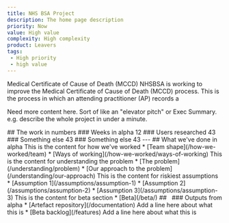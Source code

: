 ```yaml
---
title: NHS BSA Project
description: The home page description
priority: Now
value: High value
complexity: High complexity
product: Leavers
tags:
 - High priority
 - high value
---
```

<GridRow>
    <GridColumn width={'full'}>
        <Heading caption='Alpha assessment' tag='h1'>Medical Certificate of Cause of Death (MCCD)</Heading>
        <LeadParagraph>NHSBSA is working to improve the Medical Certificate of Cause of Death (MCCD) process. This is the process in which an attending practitioner (AP) records a</LeadParagraph>
        <p>Need more content here. Sort of like an "elevator pitch" or Exec Summary.  
        e.g. describe the whole project in under a minute.</p>
    </GridColumn>
</GridRow>
<GridRow>
    <GridColumn width={'full'}>
        ## The work in numbers
    </GridColumn>
    <GridColumn width={'1/4'}>
        ### Weeks in alpha
        12
    </GridColumn>
    <GridColumn width={'1/4'}>
        ### Users researched
        43
    </GridColumn>
    <GridColumn width={'1/4'}>
        ### Something else
        43
    </GridColumn>
    <GridColumn width={'1/4'}>
        ### Something else
        43
    </GridColumn>
</GridRow>
<GridRow>
    <GridColumn width={'full'}>
        ---
    </GridColumn>
</GridRow>
<GridRow>
    <GridColumn width={'2/3'}>
        ## What we've done in alpha
        <Accordion>
            <AccordionSection title={"How we've worked"}>
                This is the content for how we've worked
                * [Team shape](/how-we-worked/team)
                * [Ways of working](/how-we-worked/ways-of-working)
            </AccordionSection>
            <AccordionSection title={"Understanding the problem"} index={1}>
                This is the content for understanding the problem
                * [The problem](/understanding/problem)
                * [Our approach to the problem](/understanding/our-approach)
            </AccordionSection>
            <AccordionSection title={'Validating our riskiest assumptions'} index={1}>
                This is the content for riskiest assumptions
                * [Assumption 1](/assumptions/assumption-1)
                * [Assumption 2](/assumptions/assumption-2)
                * [Assumption 3](/assumptions/assumption-3)
            </AccordionSection>
            <AccordionSection title={'Looking ahead to beta'} index={1}>
                This is the content for beta section
                * [Beta](/beta/)
            </AccordionSection>
        </Accordion>
    </GridColumn>
    <GridColumn width={'1/3'}>
        ## &nbsp;
        ### Outputs from alpha
        * [Artefact repository](/documentation)  
        Add a line here about what this is
        * [Beta backlog](/features)  
        Add a line here about what this is
    </GridColumn>
</GridRow>
